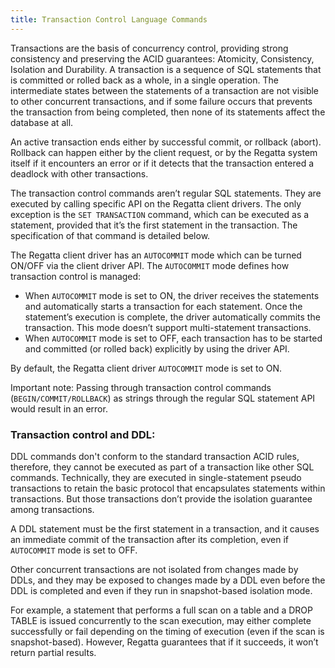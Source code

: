 ```yaml
---
title: Transaction Control Language Commands
---
```



Transactions are the basis of concurrency control, providing strong consistency and preserving the ACID guarantees: Atomicity, Consistency, Isolation and Durability. A transaction is a sequence of SQL statements that is committed or rolled back as a whole, in a single operation. The intermediate states between the statements of a transaction are not visible to other concurrent transactions, and if some failure occurs that prevents the transaction from being completed, then none of its statements affect the database at all.

   An active transaction ends either by successful commit, or rollback (abort). Rollback can happen either by the client request, or by the Regatta system itself if it encounters an error or if it detects that the transaction entered a deadlock with other transactions.

   The transaction control commands aren’t regular SQL statements. They are executed by calling specific API on the Regatta client drivers. The only exception is the `SET TRANSACTION` command, which can be executed as a statement, provided that it’s the first statement in the transaction. The specification of that command is detailed below.

   The Regatta client driver has an `AUTOCOMMIT` mode which can be turned ON/OFF via the client driver API. The `AUTOCOMMIT` mode defines how transaction control is managed:

- When `AUTOCOMMIT` mode is set to ON, the driver receives the statements and automatically starts a transaction for each statement. Once the statement’s execution is complete, the driver automatically commits the transaction. This mode doesn’t support multi-statement transactions.
- When `AUTOCOMMIT` mode is set to OFF, each transaction has to be started and committed (or rolled back) explicitly by using the driver API.

By default, the Regatta client driver `AUTOCOMMIT` mode is set to ON.

Important note: Passing through transaction control commands (`BEGIN/COMMIT/ROLLBACK`) as strings through the regular SQL statement API would result in an error.

### Transaction control and DDL:

DDL commands don't conform to the standard transaction ACID rules, therefore, they cannot be executed as part of a transaction like other SQL commands. Technically, they are executed in single-statement pseudo transactions to retain the basic protocol that encapsulates statements within transactions. But those transactions don’t provide the isolation guarantee among transactions.

A DDL statement must be the first statement in a transaction, and it causes an immediate commit of the transaction after its completion, even if `AUTOCOMMIT` mode is set to OFF.

Other concurrent transactions are not isolated from changes made by DDLs, and they may be exposed to changes made by a DDL even before the DDL is completed and even if they run in snapshot-based isolation mode.

For example, a statement that performs a full scan on a table and a DROP TABLE is issued concurrently to the scan execution, may either complete successfully or fail depending on the timing of execution (even if the scan is snapshot-based). However, Regatta guarantees that if it succeeds, it won’t return partial results.
